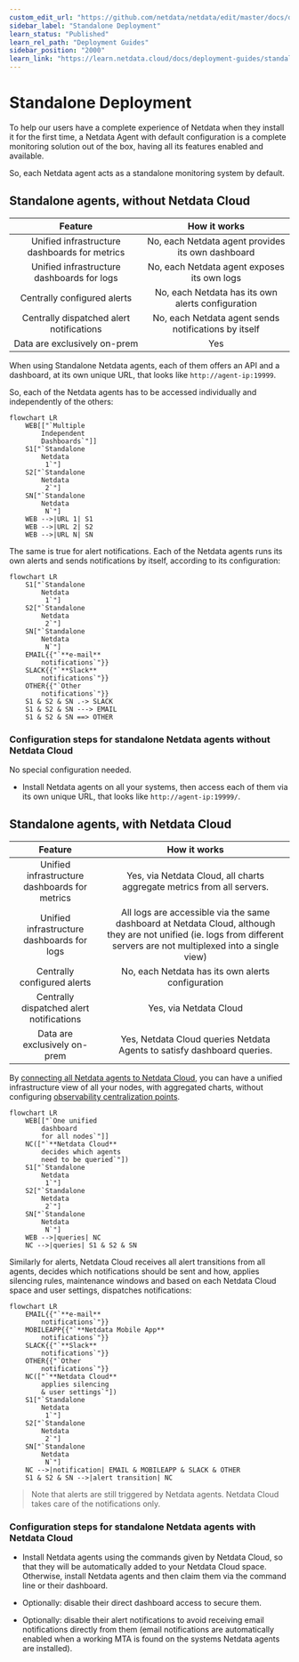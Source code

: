 ```yaml
---
custom_edit_url: "https://github.com/netdata/netdata/edit/master/docs/deployment-guides/standalone-deployment.md"
sidebar_label: "Standalone Deployment"
learn_status: "Published"
learn_rel_path: "Deployment Guides"
sidebar_position: "2000"
learn_link: "https://learn.netdata.cloud/docs/deployment-guides/standalone-deployment"
---
```


# Standalone Deployment

To help our users have a complete experience of Netdata when they install it for the first time, a Netdata Agent with default configuration is a complete monitoring solution out of the box, having all its features enabled and available.

So, each Netdata agent acts as a standalone monitoring system by default.

## Standalone agents, without Netdata Cloud

|                    Feature                    |                     How it works                     |
|:---------------------------------------------:|:----------------------------------------------------:|
| Unified infrastructure dashboards for metrics |  No, each Netdata agent provides its own dashboard   |
|  Unified infrastructure dashboards for logs   |     No, each Netdata agent exposes its own logs      |
|          Centrally configured alerts          |  No, each Netdata has its own alerts configuration   |
|   Centrally dispatched alert notifications    | No, each Netdata agent sends notifications by itself |
|         Data are exclusively on-prem          |                         Yes                          |

When using Standalone Netdata agents, each of them offers an API and a dashboard, at its own unique URL, that looks like `http://agent-ip:19999`.

So, each of the Netdata agents has to be accessed individually and independently of the others:

```mermaid
flowchart LR
    WEB[["`Multiple
        Independent
        Dashboards`"]]
    S1["`Standalone
        Netdata
         1`"]
    S2["`Standalone
        Netdata
         2`"]
    SN["`Standalone
        Netdata
         N`"]
    WEB -->|URL 1| S1
    WEB -->|URL 2| S2
    WEB -->|URL N| SN
```

The same is true for alert notifications. Each of the Netdata agents runs its own alerts and sends notifications by itself, according to its configuration:

```mermaid
flowchart LR
    S1["`Standalone
        Netdata
         1`"]
    S2["`Standalone
        Netdata
         2`"]
    SN["`Standalone
        Netdata
         N`"]
    EMAIL{{"`**e-mail**
        notifications`"}}
    SLACK{{"`**Slack**
        notifications`"}}
    OTHER{{"`Other
        notifications`"}}
    S1 & S2 & SN .-> SLACK
    S1 & S2 & SN ---> EMAIL
    S1 & S2 & SN ==> OTHER
```

### Configuration steps for standalone Netdata agents without Netdata Cloud

No special configuration needed.

- Install Netdata agents on all your systems, then access each of them via its own unique URL, that looks like `http://agent-ip:19999/`.

## Standalone agents, with Netdata Cloud

|                    Feature                    |                                                                              How it works                                                                               |
|:---------------------------------------------:|:-----------------------------------------------------------------------------------------------------------------------------------------------------------------------:|
| Unified infrastructure dashboards for metrics |                                                 Yes, via Netdata Cloud, all charts aggregate metrics from all servers.                                                  |
|  Unified infrastructure dashboards for logs   | All logs are accessible via the same dashboard at Netdata Cloud, although they are not unified (ie. logs from different servers are not multiplexed into a single view) |
|             Centrally configured alerts       |                                                            No, each Netdata has its own alerts configuration                                                            |
|   Centrally dispatched alert notifications    |                                                                         Yes, via Netdata Cloud                                                                          |
|         Data are exclusively on-prem          |                                                 Yes, Netdata Cloud queries Netdata Agents to satisfy dashboard queries.                                                 |

By [connecting all Netdata agents to Netdata Cloud](https://github.com/netdata/netdata/blob/master/src/claim/README.md), you can have a unified infrastructure view of all your nodes, with aggregated charts, without configuring [observability centralization points](/docs/observability-centralization-points).

```mermaid
flowchart LR
    WEB[["`One unified
        dashboard
        for all nodes`"]]
    NC(["`**Netdata Cloud**
        decides which agents
        need to be queried`"])
    S1["`Standalone
        Netdata
         1`"]
    S2["`Standalone
        Netdata
         2`"]
    SN["`Standalone
        Netdata
         N`"]
    WEB -->|queries| NC
    NC -->|queries| S1 & S2 & SN
```

Similarly for alerts, Netdata Cloud receives all alert transitions from all agents, decides which notifications should be sent and how, applies silencing rules, maintenance windows and based on each Netdata Cloud space and user settings, dispatches notifications:

```mermaid
flowchart LR
    EMAIL{{"`**e-mail**
        notifications`"}}
    MOBILEAPP{{"`**Netdata Mobile App**
        notifications`"}}
    SLACK{{"`**Slack**
        notifications`"}}
    OTHER{{"`Other
        notifications`"}}
    NC(["`**Netdata Cloud**
        applies silencing
        & user settings`"])
    S1["`Standalone
        Netdata
         1`"]
    S2["`Standalone
        Netdata
         2`"]
    SN["`Standalone
        Netdata
         N`"]
    NC -->|notification| EMAIL & MOBILEAPP & SLACK & OTHER
    S1 & S2 & SN -->|alert transition| NC
```

> Note that alerts are still triggered by Netdata agents. Netdata Cloud takes care of the notifications only.

### Configuration steps for standalone Netdata agents with Netdata Cloud

- Install Netdata agents using the commands given by Netdata Cloud, so that they will be automatically added to your Netdata Cloud space. Otherwise, install Netdata agents and then claim them via the command line or their dashboard.

- Optionally: disable their direct dashboard access to secure them.

- Optionally: disable their alert notifications to avoid receiving email notifications directly from them (email notifications are automatically enabled when a working MTA is found on the systems Netdata agents are installed).
